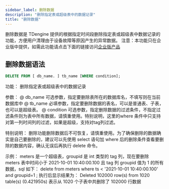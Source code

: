```yaml
---
sidebar_label: 删除数据
description: "删除指定表或超级表中的数据记录"
title: "删除数据"
---
```


删除数据是 TDengine 提供的根据指定时间段删除指定表或超级表中数据记录的功能，方便用户清理由于设备故障等原因产生的异常数据。
注意：本功能只在企业版中提供，如需此功能请点击下面的链接访问[企业版产品](https://www.taosdata.com/products#enterprise-edition-link)


## 删除数据语法

```sql
DELETE FROM [ db_name. ] tb_name [WHERE condition];
```

功能： 删除指定表或超级表中的数据记录

参数： @ db_name   可选参数，指定要删除表所在的数据库名，不填写则在当前数据库中
      @ tb_name   必填参数，指定要删除数据的表名，可以是普通表、子表，也可以是超级表。
      @ condition 可选参数，指定删除数据的过滤条件，不指定过滤条件则为表中所有数据，请慎重使用。特别说明，这里的where 条件中只支持对第一列时间列的过滤，如果是超级，支持对tag列过滤。

特别说明：
      删除功能删除数据后不可恢复，请慎重使用。为了确保删除的数据确实是自己要删除的，建议可以先使用 select 语句加 where 后的删除条件查看要删除的数据内容，确认无误后再执行 delete 命令。      

示例：
    meters 是一个超级表，groupid 是 int 类型的 tag 列，现在要删除 meters 表中时间小于 2021-10-01 10:40:00.100 且 tag 列 groupid 值为 1 的所有数据，sql 如下：
        delete from meters where ts < '2021-10-01 10:40:00.100' and groupid=1 ;
    执行后显示结果为：
        Deleted 102000 row(s) from 1020 table(s) (0.421950s)
    表示从 1020 个子表中共删除了 102000 行数据
